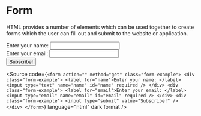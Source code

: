 
<Meta title="Atoms/Form/Form" />

# Form

HTML provides a number of elements which can be used together to create forms which the user can 
fill out and submit to the website or application.

<Unstyled>
  <form action="" method="get" className="form-example">
    <div className="form-example">
      <label htmlFor="name">Enter your name: </label>
      <input type="text" name="name" id="name" required />
    </div>
    <div className="form-example">
      <label htmlFor="email">Enter your email: </label>
      <input type="email" name="email" id="email" required />
    </div>
    <div className="form-example">
      <input type="submit" value="Subscribe!" />
    </div>
  </form>

  <Source
    code={`
      <form action="" method="get" class="form-example">
        <div class="form-example">
          <label for="name">Enter your name: </label>
          <input type="text" name="name" id="name" required />
        </div>
        <div class="form-example">
          <label for="email">Enter your email: </label>
          <input type="email" name="email" id="email" required />
        </div>
        <div class="form-example">
          <input type="submit" value="Subscribe!" />
        </div>
      </form>
    `}
    language="html"
    dark format
  />
</Unstyled>
